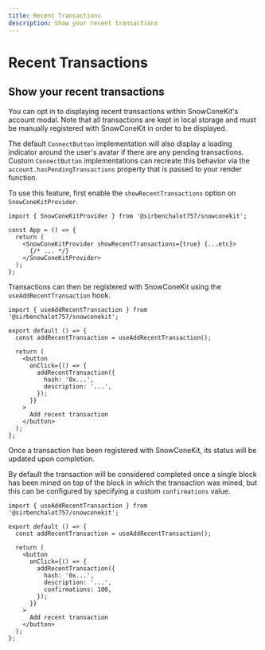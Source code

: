 ```yaml
---
title: Recent Transactions
description: Show your recent transactions
---
```


# Recent Transactions

## Show your recent transactions

You can opt in to displaying recent transactions within SnowConeKit's account modal. Note that all transactions are kept in local storage and must be manually registered with SnowConeKit in order to be displayed.

The default `ConnectButton` implementation will also display a loading indicator around the user's avatar if there are any pending transactions. Custom `ConnectButton` implementations can recreate this behavior via the `account.hasPendingTransactions` property that is passed to your render function.

To use this feature, first enable the `showRecentTransactions` option on `SnowConeKitProvider`.

```tsx
import { SnowConeKitProvider } from '@sirbenchalot757/snowconekit';

const App = () => {
  return (
    <SnowConeKitProvider showRecentTransactions={true} {...etc}>
      {/* ... */}
    </SnowConeKitProvider>
  );
};
```

Transactions can then be registered with SnowConeKit using the `useAddRecentTransaction` hook.

```tsx
import { useAddRecentTransaction } from '@sirbenchalot757/snowconekit';

export default () => {
  const addRecentTransaction = useAddRecentTransaction();

  return (
    <button
      onClick={() => {
        addRecentTransaction({
          hash: '0x...',
          description: '...',
        });
      }}
    >
      Add recent transaction
    </button>
  );
};
```

Once a transaction has been registered with SnowConeKit, its status will be updated upon completion.

By default the transaction will be considered completed once a single block has been mined on top of the block in which the transaction was mined, but this can be configured by specifying a custom `confirmations` value.

```tsx
import { useAddRecentTransaction } from '@sirbenchalot757/snowconekit';

export default () => {
  const addRecentTransaction = useAddRecentTransaction();

  return (
    <button
      onClick={() => {
        addRecentTransaction({
          hash: '0x...',
          description: '...',
          confirmations: 100,
        });
      }}
    >
      Add recent transaction
    </button>
  );
};
```
